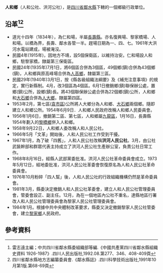 '''人和鄉'''（人和公社、洪河公社），是[[四川省|四川省]][[鄰水縣|鄰水縣]]下轄的一個鄉級行政單位。

== 沿革<ref>雷志遠主編；中共四川省鄰水縣委組織部等編.《中國共產黨四川省鄰水縣組織史資料 1926-1987》.四川人民出版社,1992.08.第277、346、408-409頁</ref><ref>四川省鄰水縣地方志編纂委員會.《鄰水縣誌》.四川科學技術出版社,1991年10月第1版.第68-69頁</ref>==
* 道光十四年（1834年），為仁和場，半屬[[長壽縣|長壽縣]]。亦名復興場、黎家橋場、人和場。以橋為界，長壽、鄰水各管一半。趕場日期為一、四、七。1961年大洪河水電站建成，場被淹沒。
* 民國4年(1915年)，因地方不靖，設5個保衛區，以維持治安。仁和場設人和鄉，駐黎家橋，隸屬第三保衛區。
* 民國24年(1935年)7月1日，將6個區合併為3個區，49個鄉(鎮)合併為43個鄉(鎮)，人和鄉與原高峰場合併為[[人高鄉|人高鄉]]，隸屬第三區。
* 民國29年(1940年)3月1日，按《縣各級組織法綱要》及《補充注意事項》的規定，實行新縣制。4月，改3個區為4個區。6月1日撤銷鄉(鎮)聯保辦公處，置鄉(鎮)公所，設鄉(鎮)長。將43個聯保辦公處合併為22個鄉(鎮)公所，人和鄉和[[大石鄉_(鄰水縣)|大石鄉]]合併為[[人大鄉|人大鄉]]，隸屬第四區。
* 1953年2月，第七區([[袁市區|袁市區]])公所將人大鄉分為人和鄉、[[大石鄉_(鄰水縣)|大石鄉]]兩個鄉。隨即建立人和鄉公所。1954年6月9日．人和鄉人民政府改稱人和鄉人民委員會。
* 1956年1月6日，撤銷第二區、第七區，人和鄉屬[[九龍區_(鄰水縣)|九龍區]]，1月16日，長壽縣1954年劃入的[[黎橋鄉|黎橋鄉]]併入人和鄉。
* 1958年9月22日，人和鄉人委改稱人和人民公社。
* 1966年5月「文革」開始後，人和人民公社工作受到干擾。
* 1967年1月，為了破「四舊」，人和人民公社改稱'''洪河人民公社'''。3月，由公社武裝幹部和群眾代表主持成立了洪河人民公社生產辦公室，負責公社日常工作。
* 1968年8月16日，經縣人武部黨委批准。洪河人民公社革命委員會成立。1973年5月12日，經地委批准，洪河人民公社革委會恢復原名為人和人民公社革命委員會。
* 1976年10月粉碎「四人幫」後，人和人民公社的行政組織機構仍然是革命委員會。
* 1981年3月，縣委決定撤銷人和人民公社革委會，建立人和人民公社管理委員會，管委會設正、副主任。12月，為在一個地區內公社不重名，達縣地區行署改人和人民公社管理委員會為黎家人民公社管理委員會。
* 1984年1月。根據中共中央體制改革要求，縣委又決定撤銷黎家人民公社管委會，建立[[黎家鄉|黎家鄉]]人民政府。

== 參考資料 ==
{{reflist}}
{{鄰水縣行政區劃（1953年4月24日至1953年9月4日）}}
{{鄰水縣行政區劃（1953年9月4日至1955年3月5日）}}
{{鄰水縣行政區劃（1955年3月5日至1956年1月24日）}}
{{鄰水縣行政區劃（1956年1月24日至1963年5月25日）}}
{{鄰水縣行政區劃（1963年5月25日至1993年12月31日）}}
{{鄰水縣行政區劃}}